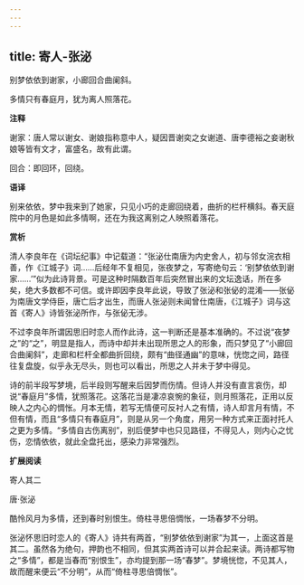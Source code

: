 ```yaml
---
---
---
```

title: 寄人-张泌
---

别梦依依到谢家，小廊回合曲阑斜。

多情只有春庭月，犹为离人照落花。

**注释**

谢家：唐人常以谢女、谢娘指称意中人，疑因晋谢奕之女谢道、唐李德裕之妾谢秋娘等皆有文才，富盛名，故有此谓。

回合：即回环，回绕。

**语译**

别来依依，梦中我来到了她家，只见小巧的走廊回绕着，曲折的栏杆横斜。春天庭院中的月色是如此多情啊，还在为我这离别之人映照着落花。

**赏析**

清人李良年在《词坛纪事》中记载道：“张泌仕南唐为内史舍人，初与邻女浣衣相善，作《江城子》词……后经年不复相见，张夜梦之，写寄绝句云：‘别梦依依到谢家……’”似为此诗背景。可是这种时隔数百年后突然冒出来的文坛逸话，所在多矣，绝大多数都不可信。或许即因李良年此说，导致了张泌和张佖的混淆——张佖为南唐文学侍臣，唐亡后才出生，而唐人张泌则未闻曾仕南唐，《江城子》词与这首《寄人》诗皆张泌所作，与张佖无涉。

不过李良年所谓因思旧时恋人而作此诗，这一判断还是基本准确的。不过说“夜梦之”的“之”，明显是指人，而诗中却并未出现所思之人的形象，而只梦见了“小廊回合曲阑斜”，走廊和栏杆全都曲折回绕，颇有“曲径通幽”的意味，恍惚之间，路径往复盘旋，似乎永无尽头，则也可以看出，所思之人并未于梦中得见。

诗的前半段写梦境，后半段则写醒来后因梦而伤情。但诗人并没有直言哀伤，却说“春庭月”多情，犹照落花。这落花当是凄凉哀惋的象征，则月照落花，正用以反映人之内心的惆怅。月本无情，若写无情便可反衬人之有情，诗人却言月有情，不但有情，而且“多情只有春庭月”，则是从另一个角度，用另一种方式来正面衬托人之更为多情。“多情自古伤离别”，别后便梦中也只见路径，不得见人，则内心之忧伤，恋情依依，就此全盘托出，感染力非常强烈。

**扩展阅读**

寄人其二

唐·张泌

酷怜风月为多情，还到春时别恨生。倚柱寻思倍惆怅，一场春梦不分明。

张泌怀思旧时恋人的《寄人》诗共有两首，“别梦依依到谢家”为其一，上面这首是其二。虽然各为绝句，押韵也不相同，但其实两首诗可以并合起来读。两诗都写物之“多情”，都是当春而“别恨生”，亦均提到那一场“春梦”。梦境恍惚，不见其人，故而醒来便云“不分明”，从而“倚柱寻思倍惆怅”。